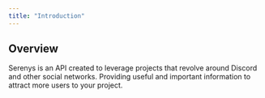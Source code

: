 ```yaml
---
title: "Introduction"
---
```


## Overview

Serenys is an API created to leverage projects that revolve around Discord and other social networks. Providing useful and important information to attract more users to your project.
